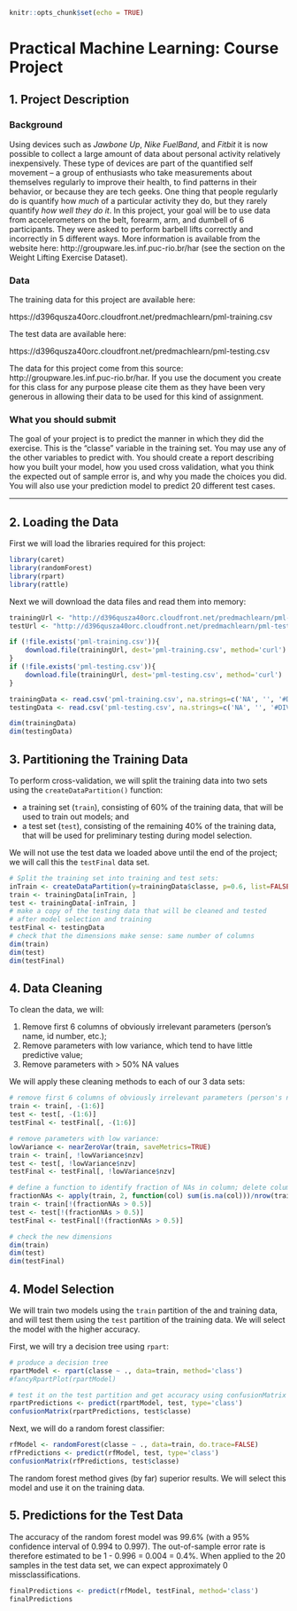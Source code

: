 
```r
knitr::opts_chunk$set(echo = TRUE)
```

# Practical Machine Learning: Course Project

## 1. Project Description

### Background

Using devices such as _Jawbone Up_, _Nike FuelBand_, and _Fitbit_ it is now possible to collect a large amount of data about personal activity relatively inexpensively. These type of devices are part of the quantified self movement – a group of enthusiasts who take measurements about themselves regularly to improve their health, to find patterns in their behavior, or because they are tech geeks. One thing that people regularly do is quantify how _much_ of a particular activity they do, but they rarely quantify _how well they do it_. In this project, your goal will be to use data from accelerometers on the belt, forearm, arm, and dumbell of 6 participants. They were asked to perform barbell lifts correctly and incorrectly in 5 different ways. More information is available from the website here: http://groupware.les.inf.puc-rio.br/har (see the section on the Weight Lifting Exercise Dataset).

### Data

The training data for this project are available here:

https://d396qusza40orc.cloudfront.net/predmachlearn/pml-training.csv

The test data are available here:

https://d396qusza40orc.cloudfront.net/predmachlearn/pml-testing.csv

The data for this project come from this source: http://groupware.les.inf.puc-rio.br/har. If you use the document you create for this class for any purpose please cite them as they have been very generous in allowing their data to be used for this kind of assignment.

### What you should submit

The goal of your project is to predict the manner in which they did the exercise. This is the "classe" variable in the training set. You may use any of the other variables to predict with. You should create a report describing how you built your model, how you used cross validation, what you think the expected out of sample error is, and why you made the choices you did. You will also use your prediction model to predict 20 different test cases.

---

## 2. Loading the Data

First we will load the libraries required for this project:

```r
library(caret)
library(randomForest)
library(rpart)
library(rattle)
```

Next we will download the data files and read them into memory:

```r
trainingUrl <- "http://d396qusza40orc.cloudfront.net/predmachlearn/pml-training.csv"
testUrl <- "http://d396qusza40orc.cloudfront.net/predmachlearn/pml-testing.csv"

if (!file.exists('pml-training.csv')){
    download.file(trainingUrl, dest='pml-training.csv', method='curl')
}
if (!file.exists('pml-testing.csv')){
    download.file(trainingUrl, dest='pml-testing.csv', method='curl')
}

trainingData <- read.csv('pml-training.csv', na.strings=c('NA', '', '#DIV/0!'))
testingData <- read.csv('pml-testing.csv', na.strings=c('NA', '', '#DIV/0!'))
```


```r
dim(trainingData)
dim(testingData)
```

## 3. Partitioning the Training Data

To perform cross-validation, we will split the training data into two sets using the `createDataPartition()` function: 
  
   * a training set (`train`), consisting of 60% of the training data, that will be used to train out models; and 
   * a test set (`test`), consisting of the remaining 40% of the training data, that will be used for preliminary testing during model selection.  

We will not use the test data we loaded above until the end of the project; we will call this the `testFinal` data set.

```r
# Split the training set into training and test sets:
inTrain <- createDataPartition(y=trainingData$classe, p=0.6, list=FALSE)
train <- trainingData[inTrain, ]
test <- trainingData[-inTrain, ]
# make a copy of the testing data that will be cleaned and tested 
# after model selection and training
testFinal <- testingData 
# check that the dimensions make sense: same number of columns
dim(train)
dim(test)
dim(testFinal)
```

## 4. Data Cleaning

To clean the data, we will:

  1. Remove first 6 columns of obviously irrelevant parameters (person's name, id number, etc.);
  2. Remove parameters with low variance, which tend to have little predictive value;
  3. Remove parameters with > 50% NA values

We will apply these cleaning methods to each of our 3 data sets:

```r
# remove first 6 columns of obviously irrelevant parameters (person's name, id number, etc.)
train <- train[, -(1:6)]
test <- test[, -(1:6)]
testFinal <- testFinal[, -(1:6)]
```

```r
# remove parameters with low variance:
lowVariance <- nearZeroVar(train, saveMetrics=TRUE)
train <- train[, !lowVariance$nzv]
test <- test[, !lowVariance$nzv]
testFinal <- testFinal[, !lowVariance$nzv]
```

```r
# define a function to identify fraction of NAs in column; delete columns with > 50% NAs
fractionNAs <- apply(train, 2, function(col) sum(is.na(col)))/nrow(train)
train <- train[!(fractionNAs > 0.5)]
test <- test[!(fractionNAs > 0.5)]
testFinal <- testFinal[!(fractionNAs > 0.5)]
```

```r
# check the new dimensions
dim(train)
dim(test)
dim(testFinal)
```

## 4. Model Selection

We will train two models using the `train` partition of the and training data, and will test them using the `test` partition of the training data.  We will select the model with the higher accuracy.

First, we will try a decision tree using `rpart`:

```r
# produce a decision tree 
rpartModel <- rpart(classe ~ ., data=train, method='class')
#fancyRpartPlot(rpartModel)
```

```r
# test it on the test partition and get accuracy using confusionMatrix
rpartPredictions <- predict(rpartModel, test, type='class')
confusionMatrix(rpartPredictions, test$classe)
```

Next, we will do a random forest classifier:

```r
rfModel <- randomForest(classe ~ ., data=train, do.trace=FALSE)
rfPredictions <- predict(rfModel, test, type='class')
confusionMatrix(rfPredictions, test$classe)
```

The random forest method gives (by far) superior results.  We will select this model and use it on the training data.  

## 5. Predictions for the Test Data

The accuracy of the random forest model was 99.6% (with a 95% confidence interval of 0.994 to 0.997).  The out-of-sample error rate is therefore estimated to be 1 - 0.996 = 0.004 = 0.4%. When applied to the 20 samples in the test data set, we can expect approximately 0 missclassifications.

```r
finalPredictions <- predict(rfModel, testFinal, method='class')
finalPredictions
```
